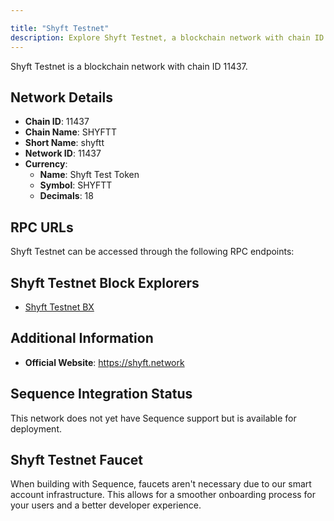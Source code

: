 ```yaml
---

title: "Shyft Testnet"
description: Explore Shyft Testnet, a blockchain network with chain ID 11437. Learn about its native currency, Shyft Test Token, and how to interact with the network.
---
```




Shyft Testnet is a blockchain network with chain ID 11437.

## Network Details

- **Chain ID**: 11437
- **Chain Name**: SHYFTT
- **Short Name**: shyftt
- **Network ID**: 11437
- **Currency**: 
  - **Name**: Shyft Test Token
  - **Symbol**: SHYFTT
  - **Decimals**: 18

## RPC URLs

Shyft Testnet can be accessed through the following RPC endpoints:



## Shyft Testnet Block Explorers

- [Shyft Testnet BX](https://bx.testnet.shyft.network)

## Additional Information

- **Official Website**: https://shyft.network

## Sequence Integration Status

This network does not yet have Sequence support but is available for deployment.

## Shyft Testnet Faucet

When building with Sequence, faucets aren't necessary due to our smart account infrastructure. This allows for a smoother onboarding process for your users and a better developer experience.
